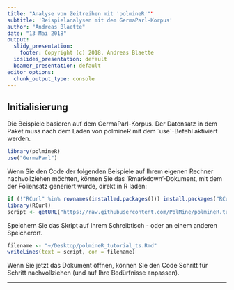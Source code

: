```yaml
---
title: "Analyse von Zeitreihen mit 'polmineR'""
subtitle: 'Beispielanalysen mit dem GermaParl-Korpus'
author: "Andreas Blaette"
date: "13 Mai 2018"
output:
  slidy_presentation:
    footer: Copyright (c) 2018, Andreas Blaette
  ioslides_presentation: default
  beamer_presentation: default
editor_options: 
  chunk_output_type: console
---
```



## Initialisierung

Die Beispiele basieren auf dem GermaParl-Korpus. Der Datensatz in dem Paket muss nach dem Laden von polmineR mit dem ´use´-Befehl aktiviert werden.

```r
library(polmineR)
use("GermaParl")
```

Wenn Sie den Code der folgenden Beispiele auf Ihrem eigenen Rechner nachvollziehen möchten, können Sie das 'Rmarkdown'-Dokument, mit dem der Foliensatz generiert wurde, direkt in R laden:

```r
if (!"RCurl" %in% rownames(installed.packages())) install.packages("RCurl")
library(RCurl)
script <- getURL("https://raw.githubusercontent.com/PolMine/polmineR.tutorials/master/polmineR_intro_de.Rmd", ssl.verifypeer = FALSE)
```

Speichern Sie das Skript auf Ihrem Schreibtisch - oder an einem anderen Speicherort.

```r
filename <- "~/Desktop/polmineR_tutorial_ts.Rmd"
writeLines(text = script, con = filename)
```

Wenn Sie jetzt das Dokument öffnen, können Sie den Code Schritt für Schritt nachvollziehen (und auf Ihre Bedürfnisse anpassen).

----

